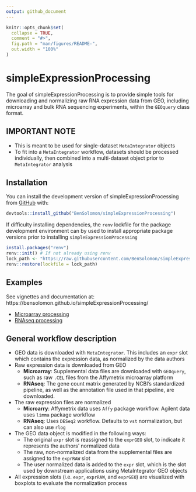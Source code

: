 ```yaml
---
output: github_document
---
```


<!-- README.md is generated from README.Rmd. Please edit that file -->

```r
knitr::opts_chunk$set(
  collapse = TRUE,
  comment = "#>",
  fig.path = "man/figures/README-",
  out.width = "100%"
)
```

# simpleExpressionProcessing

<!-- badges: start -->
<!-- badges: end -->

The goal of simpleExpressionProcessing is to provide simple tools for downloading and normalizing raw RNA expression data from GEO, including microarray and bulk RNA sequencing experiments, within the `GEOquery` class format. 

## IMPORTANT NOTE

- This is meant to be used for single-dataset `MetaIntegrator` objects
- To fit into a `MetaIntegrator` workflow, datasets should be processed individually, then combined into a multi-dataset object prior to `MetaIntegrator` analysis

## Installation

You can install the development version of simpleExpressionProcessing from [GitHub](https://github.com/) with:

``` r
devtools::install_github("BenSolomon/simpleExpressionProcessing")
```

If difficulty installing dependencies, the `renv` lockfile for the package development environment can by used to install appropriate package versions  prior to installing `simpleExpressionProcessing`

``` r
install.packages("renv")
renv::init() # If not already using renv
lock_path <- "https://raw.githubusercontent.com/BenSolomon/simpleExpressionProcessing/refs/heads/main/renv.lock"
renv::restore(lockfile = lock_path)
```

## Examples

See vignettes and documentation at: https://bensolomon.github.io/simpleExpressionProcessing/

  - [Microarray processing](https://bensolomon.github.io/simpleExpressionProcessing/articles/microarray_analysis.html)
  - [RNAseq processing](https://bensolomon.github.io/simpleExpressionProcessing/articles/rnaseq_analysis.html)

## General workflow description

- GEO data is downloaded with `MetaIntegrator`. This includes an `expr` slot which contains the expression data, as normalized by the data authors
- Raw expression data is downloaded from GEO
  - **Microarray**: Supplemental data files are downloaded with `GEOquery`, such as raw `.CEL` files from the Affymetrix microarray platform
  - **RNAseq**: The gene count matrix generated by NCBI's standardized pipeline, as well as the annotation file used in that pipeline, are downloaded.
- The raw expression files are normalized 
  - **Microarry**: Affymetrix data uses `Affy` package workflow. Agilent data uses `limma` package workflow
  - **RNAseq**: Uses `DESeq2` workflow. Defaults to `vst` normalization, but can also use `rlog` 
- The GEO data object is modified in the following ways:
  - The original `expr` slot is reassigned to the `exprGEO` slot, to indicate it represents the authors' normalized data
  - The raw, non-normalized data from the supplemental files are assigned to the `exprRAW` slot
  - The user normalized data is added to the `expr` slot, which is the slot used by downstream applications using MetaIntegrator GEO objects
- All expression slots (i.e. `expr`, `exprRAW`, and `exprGEO`) are visualized with boxplots to evaluate the normalization process
